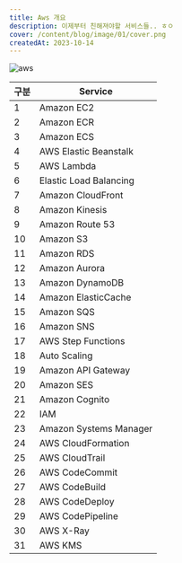 ```yaml
---
title: Aws 개요
description: 이제부터 친해져야할 서비스들.. ㅎㅇ
cover: /content/blog/image/01/cover.png
createdAt: 2023-10-14
---
```


![aws](./image/aws-overview.png)

| 구분 | Service |
| --- | --- |
| 1	  | Amazon EC2 |
| 2	  | Amazon ECR |
| 3	  | Amazon ECS |
| 4	  | AWS Elastic Beanstalk |
| 5	  | AWS Lambda |
| 6	  | Elastic Load Balancing |
| 7	  | Amazon CloudFront |
| 8	  | Amazon Kinesis |
| 9	  | Amazon Route 53 |
| 10  | Amazon S3 |
| 11  | Amazon RDS |
| 12  | Amazon Aurora |
| 13  | Amazon DynamoDB |
| 14  | Amazon ElasticCache |
| 15  | Amazon SQS |
| 16  | Amazon SNS |
| 17  | AWS Step Functions |
| 18  | Auto Scaling |
| 19  | Amazon API Gateway |
| 20  | Amazon SES |
| 21  | Amazon Cognito |
| 22  | IAM |
| 23  | Amazon Systems Manager |
| 24  | AWS CloudFormation |
| 25  | AWS CloudTrail |
| 26  | AWS CodeCommit |
| 27  | AWS CodeBuild |
| 28  | AWS CodeDeploy |
| 29  | AWS CodePipeline |
| 30  | AWS X-Ray |
| 31  | AWS KMS |